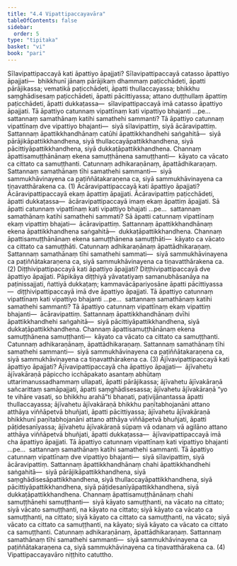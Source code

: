 ```yaml
---
title: "4.4 Vipattipaccayavāra"
tableOfContents: false
sidebar:
  order: 5
type: "tipitaka"
basket: "vi"
book: "pari"
---
```



<DynamicBreadcrumb />

<Division number="284" book="pari" e="ch" v="5" p="177">

<Paragraph number="1215" book="pari">
Sīlavipattipaccayā kati āpattiyo āpajjati? Sīlavipattipaccayā catasso āpattiyo āpajjati—  bhikkhunī jānaṃ pārājikaṃ dhammaṃ paṭicchādeti, āpatti pārājikassa; vematikā paṭicchādeti, āpatti thullaccayassa; bhikkhu saṃghādisesaṃ paṭicchādeti, āpatti pācittiyassa; attano duṭṭhullaṃ āpattiṃ paṭicchādeti, āpatti dukkaṭassa—  sīlavipattipaccayā imā catasso āpattiyo āpajjati.
</Paragraph>

<Paragraph number="1216" book="pari">
Tā āpattiyo catunnaṃ vipattīnaṃ kati vipattiyo bhajanti …pe…  sattannaṃ samathānaṃ katihi samathehi sammanti? Tā āpattiyo catunnaṃ vipattīnaṃ dve vipattiyo bhajanti—  siyā sīlavipattiṃ, siyā ācāravipattiṃ. Sattannaṃ āpattikkhandhānaṃ catūhi āpattikkhandhehi saṅgahitā—  siyā pārājikāpattikkhandhena, siyā thullaccayāpattikkhandhena, siyā pācittiyāpattikkhandhena, siyā dukkaṭāpattikkhandhena. Channaṃ āpattisamuṭṭhānānaṃ ekena samuṭṭhānena samuṭṭhanti—  kāyato ca vācato ca cittato ca samuṭṭhanti. Catunnaṃ adhikaraṇānaṃ, āpattādhikaraṇaṃ. Sattannaṃ samathānaṃ tīhi samathehi sammanti—  siyā sammukhāvinayena ca paṭiññātakaraṇena ca, siyā sammukhāvinayena ca tiṇavatthārakena ca. (1)
</Paragraph>

</Division>
<Division number="285" book="pari" e="ch" v="5" p="177">

<Paragraph number="1217" book="pari">
Ācāravipattipaccayā kati āpattiyo āpajjati? Ācāravipattipaccayā ekaṃ āpattiṃ āpajjati. Ācāravipattiṃ paṭicchādeti, āpatti dukkaṭassa—  ācāravipattipaccayā imaṃ ekaṃ āpattiṃ āpajjati.
</Paragraph>

<Paragraph number="1218" book="pari">
Sā āpatti catunnaṃ vipattīnaṃ kati vipattiyo bhajati …pe…  sattannaṃ samathānaṃ katihi samathehi sammati? Sā āpatti catunnaṃ vipattīnaṃ ekaṃ vipattiṃ bhajati—  ācāravipattiṃ. Sattannaṃ āpattikkhandhānaṃ ekena āpattikkhandhena saṅgahitā—  dukkaṭāpattikkhandhena. Channaṃ āpattisamuṭṭhānānaṃ ekena samuṭṭhānena samuṭṭhāti—  kāyato ca vācato ca cittato ca samuṭṭhāti. Catunnaṃ adhikaraṇānaṃ āpattādhikaraṇaṃ. Sattannaṃ samathānaṃ tīhi samathehi sammati—  siyā sammukhāvinayena ca paṭiññātakaraṇena ca, siyā sammukhāvinayena ca tiṇavatthārakena ca. (2)
</Paragraph>

</Division>
<Division number="286" book="pari" e="ch" v="5" p="178">

<Paragraph number="1219" book="pari">
Diṭṭhivipattipaccayā kati āpattiyo āpajjati? Diṭṭhivipattipaccayā dve āpattiyo āpajjati. Pāpikāya diṭṭhiyā yāvatatiyaṃ samanubhāsanāya na paṭinissajjati, ñattiyā dukkaṭaṃ; kammavācāpariyosāne āpatti pācittiyassa—  diṭṭhivipattipaccayā imā dve āpattiyo āpajjati.
</Paragraph>

<Paragraph number="1220" book="pari">
Tā āpattiyo catunnaṃ vipattīnaṃ kati vipattiyo bhajanti …pe…  sattannaṃ samathānaṃ katihi samathehi sammanti? Tā āpattiyo catunnaṃ vipattīnaṃ ekaṃ vipattiṃ bhajanti—  ācāravipattiṃ. Sattannaṃ āpattikkhandhānaṃ dvīhi āpattikkhandhehi saṅgahitā—  siyā pācittiyāpattikkhandhena, siyā dukkaṭāpattikkhandhena. Channaṃ āpattisamuṭṭhānānaṃ ekena samuṭṭhānena samuṭṭhanti—  kāyato ca vācato ca cittato ca samuṭṭhanti. Catunnaṃ adhikaraṇānaṃ, āpattādhikaraṇaṃ. Sattannaṃ samathānaṃ tīhi samathehi sammanti—  siyā sammukhāvinayena ca paṭiññātakaraṇena ca, siyā sammukhāvinayena ca tiṇavatthārakena ca. (3)
</Paragraph>

</Division>
<Division number="287" book="pari" e="ch" v="5" p="178">

<Paragraph number="1221" book="pari">
Ājīvavipattipaccayā kati āpattiyo āpajjati? Ājīvavipattipaccayā cha āpattiyo āpajjati—  ājīvahetu ājīvakāraṇā pāpiccho icchāpakato asantaṃ abhūtaṃ uttarimanussadhammaṃ ullapati, āpatti pārājikassa; ājīvahetu ājīvakāraṇā sañcarittaṃ samāpajjati, āpatti saṃghādisesassa; ājīvahetu ājīvakāraṇā “yo te vihāre vasati, so bhikkhu arahā”ti bhaṇati, paṭivijānantassa āpatti thullaccayassa; ājīvahetu ājīvakāraṇā bhikkhu paṇītabhojanāni attano atthāya viññāpetvā bhuñjati, āpatti pācittiyassa; ājīvahetu ājīvakāraṇā bhikkhunī paṇītabhojanāni attano atthāya viññāpetvā bhuñjati, āpatti pāṭidesanīyassa; ājīvahetu ājīvakāraṇā sūpaṃ vā odanaṃ vā agilāno attano atthāya viññāpetvā bhuñjati, āpatti dukkaṭassa—  ājīvavipattipaccayā imā cha āpattiyo āpajjati.
</Paragraph>

<Paragraph number="1222" book="pari">
Tā āpattiyo catunnaṃ vipattīnaṃ kati vipattiyo bhajanti …pe…  sattannaṃ samathānaṃ katihi samathehi sammanti. Tā āpattiyo catunnaṃ vipattīnaṃ dve vipattiyo bhajanti—  siyā sīlavipattiṃ, siyā ācāravipattiṃ. Sattannaṃ āpattikkhandhānaṃ chahi āpattikkhandhehi saṅgahitā—  siyā pārājikāpattikkhandhena, siyā saṃghādisesāpattikkhandhena, siyā thullaccayāpattikkhandhena, siyā pācittiyāpattikkhandhena, siyā pāṭidesanīyāpattikkhandhena, siyā dukkaṭāpattikkhandhena. Channaṃ āpattisamuṭṭhānānaṃ chahi samuṭṭhānehi samuṭṭhanti—  siyā kāyato samuṭṭhanti, na vācato na cittato; siyā vācato samuṭṭhanti, na kāyato na cittato; siyā kāyato ca vācato ca samuṭṭhanti, na cittato; siyā kāyato ca cittato ca samuṭṭhanti, na vācato; siyā vācato ca cittato ca samuṭṭhanti, na kāyato; siyā kāyato ca vācato ca cittato ca samuṭṭhanti. Catunnaṃ adhikaraṇānaṃ, āpattādhikaraṇaṃ. Sattannaṃ samathānaṃ tīhi samathehi sammanti—  siyā sammukhāvinayena ca paṭiññātakaraṇena ca, siyā sammukhāvinayena ca tiṇavatthārakena ca. (4)

</Paragraph>
</Division>

<Paragraph number="1223" type="center" book="pari">
Vipattipaccayavāro niṭṭhito catuttho.
</Paragraph>